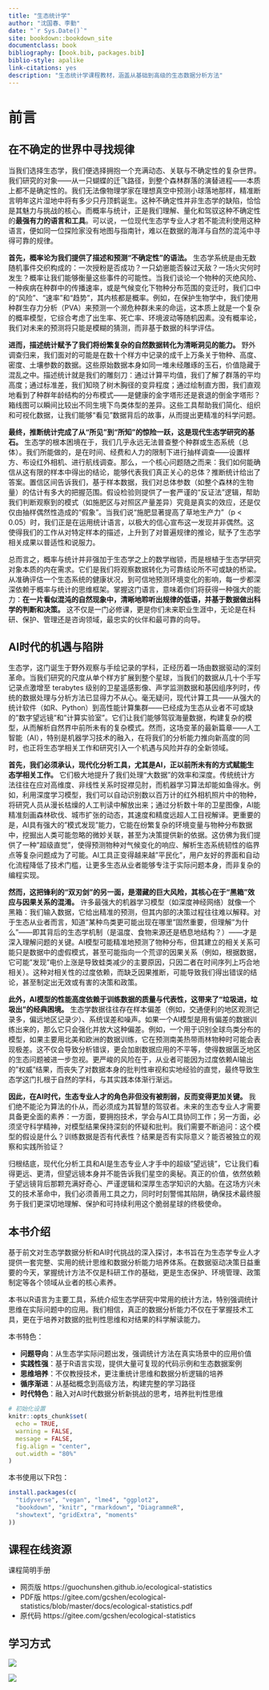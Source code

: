 ```yaml
---
title: "生态统计学"
author: "沈国春、李勤"
date: "`r Sys.Date()`"
site: bookdown::bookdown_site
documentclass: book
bibliography: [book.bib, packages.bib]
biblio-style: apalike
link-citations: yes
description: "生态统计学课程教材，涵盖从基础到高级的生态数据分析方法"
---
```


# 前言 {-}

## 在不确定的世界中寻找规律

当我们选择生态学，我们便选择拥抱一个充满动态、关联与不确定性的复杂世界。我们研究的对象——从一只蝴蝶的迁飞路径，到整个森林群落的演替进程——本质上都不是确定性的。我们无法像物理学家在理想真空中预测小球落地那样，精准断言明年这片湿地中将有多少只丹顶鹤诞生。这种不确定性并非生态学的缺陷，恰恰是其魅力与挑战的核心。而概率与统计，正是我们理解、量化和驾驭这种不确定性的**最强有力的语言和工具**。可以说，一位现代生态学专业人才若不能流利使用这种语言，便如同一位探险家没有地图与指南针，难以在数据的海洋与自然的混沌中寻得可靠的规律。

**首先，概率论为我们提供了描述和预测“不确定性”的语法。** 生态学系统是由无数随机事件交织构成的：一次授粉是否成功？一只幼崽能否躲过天敌？一场火灾何时发生？概率让我们能够衡量这些事件的可能性。当我们谈论一个物种的灭绝风险、一种疾病在种群中的传播速率，或是气候变化下物种分布范围的变迁时，我们口中的“风险”、“速率”和“趋势”，其内核都是概率。例如，在保护生物学中，我们使用种群生存力分析（PVA）来预测一个濒危种群未来的命运，这本质上就是一个复杂的概率模型，它综合考虑了出生率、死亡率、环境波动等随机因素。没有概率论，我们对未来的预测将只能是模糊的猜测，而非基于数据的科学评估。

**进而，描述统计赋予了我们将纷繁复杂的自然数据转化为清晰洞见的能力。** 野外调查归来，我们面对的可能是在数十个样方中记录的成千上万条关于物种、高度、密度、土壤参数的数据。这些原始数据本身如同一堆未经雕琢的玉石，价值隐藏于混乱之中。描述统计就是我们的雕刻刀：通过计算平均值，我们了解了群落的平均高度；通过标准差，我们知晓了树木胸径的变异程度；通过绘制直方图，我们直观地看到了种群年龄结构的分布模式——是健康的金字塔形还是衰退的倒金字塔形？箱线图可以瞬间比较出不同生境下鸟类体型的差异。这些工具帮助我们简化、组织和可视化数据，让我们能够“看见”数据背后的故事，从而提出更精准的科学问题。

**最终，推断统计完成了从“所见”到“所知”的惊险一跃，这是现代生态学研究的基石。** 生态学的根本困境在于，我们几乎永远无法普查整个种群或生态系统（总体）。我们所能做的，是在时间、经费和人力的限制下进行抽样调查——设置样方、布设红外相机、进行航线调查。那么，一个核心问题随之而来：我们如何能确信从这有限的样本中得出的结论，能够代表我们真正关心的总体？推断统计给出了答案。置信区间告诉我们，基于样本数据，我们对总体参数（如整个森林的生物量）的估计有多大的把握范围。假设检验则提供了一套严谨的“反证法”逻辑，帮助我们判断观察到的模式（如施肥区与对照区产量差异）究竟是真实的效应，还是仅仅由抽样偶然性造成的“假象”。当我们说“施肥显著提高了草地生产力”（p < 0.05）时，我们正是在运用统计语言，以极大的信心宣布这一发现并非偶然。这使得我们的工作从对特定样本的描述，上升到了对普遍规律的推论，赋予了生态学相关成果以普适性和说服力。

总而言之，概率与统计并非强加于生态学之上的数学枷锁，而是根植于生态学研究对象本质的内在需求。它们是我们将观察数据转化为可靠结论所不可或缺的桥梁。从准确评估一个生态系统的健康状况，到可信地预测环境变化的影响，每一步都深深依赖于概率与统计的思维框架。掌握这门语言，意味着你们将获得一种强大的能力：**在一片看似混沌的自然现象中，清晰地聆听出规律的低语，并基于数据做出科学的判断和决策。** 这不仅是一门必修课，更是你们未来职业生涯中，无论是在科研、保护、管理还是咨询领域，最忠实的伙伴和最可靠的向导。

## AI时代的机遇与陷阱

生态学，这门诞生于野外观察与手绘记录的学科，正经历着一场由数据驱动的深刻革命。当我们研究的尺度从单个样方扩展到整个星球，当我们的数据从几十个手写记录点激增至 terabytes 级别的卫星遥感影像、声学监测数据和基因组序列时，传统的数据处理与分析方法已显得力不从心。毫无疑问，现代计算工具——从强大的统计软件（如R、Python）到高性能计算集群——已经成为生态从业者不可或缺的"数字望远镜"和"计算实验室"。它们让我们能够驾驭海量数据，构建复杂的模型，从而解析自然界中前所未有的复杂模式。然而，这场变革的最新篇章——人工智能（AI），特别是机器学习技术的融入，在将我们的分析能力推向新高度的同时，也正将生态学相关工作和研究引入一个机遇与风险并存的全新领域。

**首先，我们必须承认，现代化分析工具，尤其是AI，正以前所未有的方式赋能生态学相关工作。** 它们极大地提升了我们处理“大数据”的效率和深度。传统统计方法往往在应对高维度、非线性关系时捉襟见肘，而机器学习算法却能如鱼得水。例如，利用深度学习模型，我们可以自动识别数以百万计的红外相机照片中的物种，将研究人员从漫长枯燥的人工判读中解放出来；通过分析数十年的卫星图像，AI能精准刻画森林砍伐、城市扩张的动态，其速度和精度远超人工目视解译。更重要的是，AI具有强大的"模式发现"能力，它能在纷繁复杂的环境变量与物种分布数据中，挖掘出人类可能忽略的微妙关联，甚至为决策提供新的依据。这仿佛为我们提供了一种"超级直觉"，使得预测物种对气候变化的响应、解析生态系统韧性的临界点等复杂问题成为了可能。AI工具正变得越来越"平民化"，用户友好的界面和自动化流程降低了技术门槛，让更多生态从业者能够专注于实际问题本身，而非复杂的编程实现。

**然而，这把锋利的“双刃剑”的另一面，是潜藏的巨大风险，其核心在于“黑箱”效应与因果关系的混淆。** 许多最强大的机器学习模型（如深度神经网络）就像一个黑箱：我们输入数据，它给出精准的预测，但其内部的决策过程往往难以解释。对于生态从业者而言，知道"某种鸟类更可能出现在哪里"固然重要，但理解"为什么"——即其背后的生态学机制（是温度、食物来源还是栖息地结构？）——才是深入理解问题的关键。AI模型可能精准地预测了物种分布，但其建立的相关关系可能只是数据中的虚假模式，甚至可能指向一个荒谬的因果关系（例如，根据数据，它可能"发现"电价上涨是导致蛙类减少的主要原因，只因二者在时间序列上巧合地相关）。这种对相关性的过度依赖，而缺乏因果推断，可能导致我们得出错误的结论，甚至制定出无效或有害的决策和政策。

**此外，AI模型的性能高度依赖于训练数据的质量与代表性，这带来了“垃圾进，垃圾出”的经典困境。** 生态学数据往往存在样本偏差（例如，交通便利的地区观测记录多，偏远地区记录少）、系统误差和噪声。如果一个AI模型是用有偏差的数据训练出来的，那么它只会强化并放大这种偏差。例如，一个用于识别全球鸟类分布的模型，如果主要用北美和欧洲的数据训练，它在预测南美热带雨林物种时可能会表现极差。这不仅会导致分析错误，更会加剧数据应用的不平等，使得数据匮乏地区的生态问题被进一步忽视。更严峻的风险在于，从业者可能因为过度依赖AI输出的"权威"结果，而丧失了对数据本身的批判性审视和实地经验的直觉，最终导致生态学这门扎根于自然的学科，与其实践本体渐行渐远。

**因此，在AI时代，生态专业人才的角色非但没有被削弱，反而变得更加关键。** 我们绝不能沦为算法的仆从，而必须成为其智慧的驾驭者。未来的生态专业人才需要具备更全面的素养：一方面，要拥抱技术，学会与AI工具协同工作；另一方面，必须坚守科学精神，对模型结果保持深刻的怀疑和批判。我们需要不断追问：这个模型的假设是什么？训练数据是否有代表性？结果是否有实际意义？能否被独立的观察和实践所验证？

归根结底，现代化分析工具和AI是生态专业人才手中的超级"望远镜"，它让我们看得更远、更清，但望远镜本身并不能告诉我们星空的奥秘。真正的价值，依然依赖于望远镜背后那颗充满好奇心、严谨逻辑和深厚生态学知识的大脑。在这场方兴未艾的技术革命中，我们必须善用工具之力，同时时刻警惕其陷阱，确保技术最终服务于我们更深切地理解、保护和可持续利用这个脆弱星球的终极使命。

## 本书介绍

基于前文对生态学数据分析和AI时代挑战的深入探讨，本书旨在为生态学专业人才提供一套完整、实用的统计思维和数据分析能力培养体系。在数据驱动决策日益重要的今天，掌握统计方法不仅是科研工作的基础，更是生态保护、环境管理、政策制定等各个领域从业者的核心素养。

本书以R语言为主要工具，系统介绍生态学研究中常用的统计方法，特别强调统计思维在实际问题中的应用。我们相信，真正的数据分析能力不仅在于掌握技术工具，更在于培养对数据的批判性思维和对结果的科学解读能力。

本书特色：

- **问题导向**：从生态学实际问题出发，强调统计方法在真实场景中的应用价值
- **实践性强**：基于R语言实现，提供大量可复现的代码示例和生态数据案例
- **思维培养**：不仅教授技术，更注重统计思维和数据分析逻辑的培养
- **循序渐进**：从基础概念到高级方法，构建完整的学习路径
- **时代特色**：融入对AI时代数据分析新挑战的思考，培养批判性思维

```r
# 初始化设置
knitr::opts_chunk$set(
  echo = TRUE,
  warning = FALSE,
  message = FALSE,
  fig.align = "center",
  out.width = "80%"
)
```

本书使用以下R包：

```r
install.packages(c(
  "tidyverse", "vegan", "lme4", "ggplot2", 
  "bookdown", "knitr", "rmarkdown", "DiagrammeR",
  "showtext", "gridExtra", "moments"
))
```

## 课程在线资源

课程简明手册

- 网页版 https://guochunshen.github.io/ecological-statistics
- PDF版 https://gitee.com/gcshen/ecological-statistics/blob/master/docs/ecological-statistics.pdf
- 原代码 https://gitee.com/gcshen/ecological-statistics

## 学习方式

![](imgs/how to learn R.png)

![](imgs/how to learn R 2.png)

